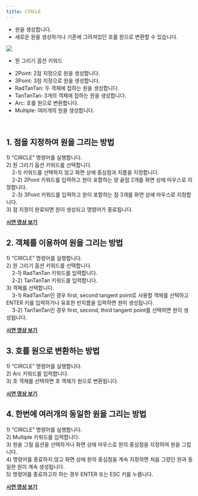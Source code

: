 ```yaml
---
title: CIRCLE 
---
```


[image1]: ../../../../../assets/images/geometry/circle/image1.png

* 원을 생성합니다.  
* 새로운 원을 생성하거나 기존에 그려져있던 호를 원으로 변환할 수 있습니다.

![][image1]

* 원 그리기 옵션 키워드  
- 2Point: 2점 지정으로 원을 생성합니다.  
- 3Point: 3점 지정으로 원을 생성합니다.  
- RadTanTan: 두 객체에 접하는 원을 생성합니다.  
- TanTanTan: 3개의 객체에 접하는 원을 생성합니다.  
- Arc: 호를 원으로 변환합니다.  
- Multiple: 여러개의 원을 생성합니다.

<br/>

## **1\. 점을 지정하여 원을 그리는 방법**

1\) “CIRCLE” 명령어를 실행합니다.  
2\) 원 그리기 옵션 키워드를 선택합니다.  
&nbsp;&nbsp;&nbsp;&nbsp;2-1) 키워드를 선택하지 않고 화면 상에 중심점과 지름을 지정합니다.  
&nbsp;&nbsp;&nbsp;&nbsp;2-2) 2Point 키워드를 입력하고 원이 포함하는 양 끝점 2개를 화면 상에 마우스로 지정합니다.  
&nbsp;&nbsp;&nbsp;&nbsp;2-3) 3Point 키워드를 입력하고 원이 포함하는 점 3개를 화면 상에 마우스로 지정합니다.  
3\) 점 지정이 완료되면 원이 생성되고 명령어가 종료됩니다.

[**<Icon name="youtube" class="emoji"/> 시연 영상 보기**]()

## **2\. 객체를 이용하여 원을 그리는 방법**

1\) “CIRCLE” 명령어를 실행합니다.  
2\) 원 그리기 옵션 키워드를 선택합니다.  
&nbsp;&nbsp;&nbsp;&nbsp;2-1) RadTanTan 키워드를 입력합니다.  
&nbsp;&nbsp;&nbsp;&nbsp;2-2) TanTanTan 키워드를 입력합니다.  
3\) 객체를 선택합니다.  
&nbsp;&nbsp;&nbsp;&nbsp;3-1) RadTanTan인 경우 first, second tangent point로 사용할 객체를 선택하고 ENTER 키를 입력하거나 유효한 반지름을 입력하면 원이 생성됩니다.  
&nbsp;&nbsp;&nbsp;&nbsp;3-2) TanTanTan인 경우 first, second, third tangent point를 선택하면 원이 생성됩니다.

[**<Icon name="youtube" class="emoji"/> 시연 영상 보기**]()

## **3\. 호를 원으로 변환하는 방법**

1\) “CIRCLE” 명령어를 실행합니다.  
2\) Arc 키워드를 입력합니다.  
3\) 호 객체를 선택하면 호 객체가 원으로 변환됩니다.

[**<Icon name="youtube" class="emoji"/> 시연 영상 보기**]()

## **4\. 한번에 여러개의 동일한 원을 그리는 방법**

1\) “CIRCLE” 명령어를 실행합니다.  
2\) Multiple 키워드를 입력합니다.  
3\) 원을 그릴 옵션을 선택하거나 화면 상에 마우스로 원의 중심점을 지정하여 원을 그립니다.  
4\) 명령어를 종료하지 않고 화면 상에 원의 중심점을 계속 지정하면 처음 그렸던 원과 동일한 원이 계속 생성됩니다.  
5\) 명령어를 종료하고자 하는 경우 ENTER 또는 ESC 키를 누릅니다.

[**<Icon name="youtube" class="emoji"/> 시연 영상 보기**]()
